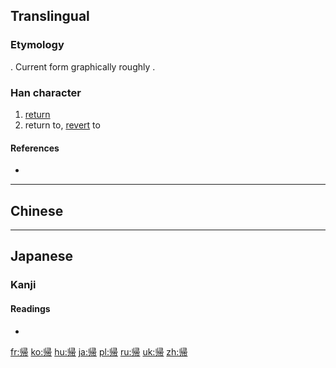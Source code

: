 {{also|歸|归}}
==Translingual==
{{Han simplified forms|歸|帰|归}}

===Etymology===
{{Han simp|歸}}. Current form graphically roughly {{Han compound|刂|帚}}.

===Han character===
{{Han char|rn=50|rad=巾|as=07|sn=10|four=|canj=LLSMB,IHSMB}}

# [[return]]
# return to, [[revert]] to

====References====
* {{Han ref|kx=0332.121|dkj=08930|dj=0638.110|hdz=10739.160|uh=5E30|ud=24112}}

----

==Chinese==
{{zh-see|歸|v}}

----

==Japanese==

===Kanji===
{{ja-kanji|grade=2|rs=巾07|style=s|kyu=歸}}

====Readings====
* {{ja-readings
|goon=[[き]] (ki)
|kanon=[[き]] (ki)
|kun=[[かえる]] (kaeru), [[とつぐ]] (totsugu), [[おくる]] (okuru)}}

[[fr:帰]]
[[ko:帰]]
[[hu:帰]]
[[ja:帰]]
[[pl:帰]]
[[ru:帰]]
[[uk:帰]]
[[zh:帰]]